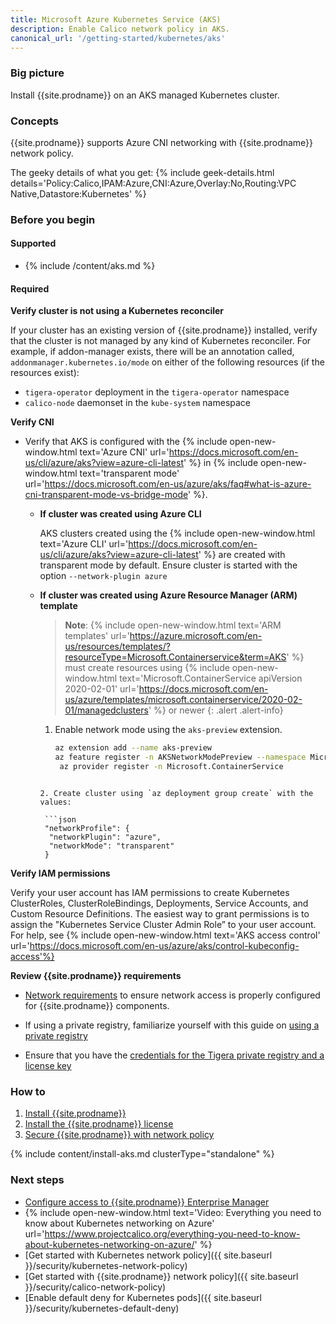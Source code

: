 ```yaml
---
title: Microsoft Azure Kubernetes Service (AKS)
description: Enable Calico network policy in AKS.
canonical_url: '/getting-started/kubernetes/aks'
---
```


### Big picture

Install {{site.prodname}} on an AKS managed Kubernetes cluster.

### Concepts

{{site.prodname}} supports Azure CNI networking with {{site.prodname}} network policy. 

The geeky details of what you get:
{% include geek-details.html details='Policy:Calico,IPAM:Azure,CNI:Azure,Overlay:No,Routing:VPC Native,Datastore:Kubernetes' %}

### Before you begin

#### Supported
- {% include /content/aks.md %}

#### Required

**Verify cluster is not using a Kubernetes reconciler**

If your cluster has an existing version of {{site.prodname}} installed, verify that the cluster is not managed by any kind of Kubernetes reconciler. For example, if addon-manager exists, there will be an annotation called, `addonmanager.kubernetes.io/mode` on either of the following resources (if the resources exist):
  - `tigera-operator` deployment in the `tigera-operator` namespace
  - `calico-node` daemonset in the `kube-system` namespace

**Verify CNI**

- Verify that AKS is configured with the {% include open-new-window.html text='Azure CNI' url='https://docs.microsoft.com/en-us/cli/azure/aks?view=azure-cli-latest' %} in {% include open-new-window.html text='transparent mode' url='https://docs.microsoft.com/en-us/azure/aks/faq#what-is-azure-cni-transparent-mode-vs-bridge-mode' %}.

  - **If cluster was created using Azure CLI**

    AKS clusters created using the {% include open-new-window.html text='Azure CLI' url='https://docs.microsoft.com/en-us/cli/azure/aks?view=azure-cli-latest' %} are created with transparent mode by default. Ensure cluster is started with the option `--network-plugin azure`

  - **If cluster was created using Azure Resource Manager (ARM) template**

    > **Note**: {% include open-new-window.html text='ARM templates' url='https://azure.microsoft.com/en-us/resources/templates/?resourceType=Microsoft.Containerservice&term=AKS' %} must create resources using {% include open-new-window.html text='Microsoft.ContainerService apiVersion 2020-02-01' url='https://docs.microsoft.com/en-us/azure/templates/microsoft.containerservice/2020-02-01/managedclusters' %} or newer
    {: .alert .alert-info}

    1. Enable network mode using the `aks-preview` extension.

       ```sh
       az extension add --name aks-preview
       az feature register -n AKSNetworkModePreview --namespace Microsoft.ContainerService
        az provider register -n Microsoft.ContainerService
      ```

    2. Create cluster using `az deployment group create` with the values:
   
       ```json
       "networkProfile": {
        "networkPlugin": "azure",
        "networkMode": "transparent"
       }
       ```

**Verify IAM permissions**

Verify your user account has IAM permissions to create Kubernetes ClusterRoles, ClusterRoleBindings, Deployments, Service Accounts, and Custom Resource Definitions. The easiest way to grant permissions is to assign the "Kubernetes Service Cluster Admin Role” to your user account. For help, see {% include open-new-window.html text='AKS access control' url='https://docs.microsoft.com/en-us/azure/aks/control-kubeconfig-access'%}

**Review {{site.prodname}} requirements**

- [Network requirements]({{site.baseurl}}/getting-started/kubernetes/requirements#network-requirements) to ensure network access is properly configured for {{site.prodname}} components.

- If using a private registry, familiarize yourself with this guide on [using a private registry]({{site.baseurl}}/getting-started/private-registry)

- Ensure that you have the [credentials for the Tigera private registry and a license key]({{site.baseurl}}/getting-started/calico-enterprise)

### How to

1. [Install {{site.prodname}}](#install-calico-enterprise)
1. [Install the {{site.prodname}} license](#install-the-calico-enterprise-license)
1. [Secure {{site.prodname}} with network policy](#secure-calico-enterprise-with-network-policy)

{% include content/install-aks.md clusterType="standalone" %}

### Next steps

- [Configure access to {{site.prodname}} Enterprise Manager]({{site.baseurl}}/getting-started/cnx/access-the-manager)
- {% include open-new-window.html text='Video: Everything you need to know about Kubernetes networking on Azure' url='https://www.projectcalico.org/everything-you-need-to-know-about-kubernetes-networking-on-azure/' %}
- [Get started with Kubernetes network policy]({{ site.baseurl }}/security/kubernetes-network-policy)
- [Get started with {{site.prodname}} network policy]({{ site.baseurl }}/security/calico-network-policy)
- [Enable default deny for Kubernetes pods]({{ site.baseurl }}/security/kubernetes-default-deny)
